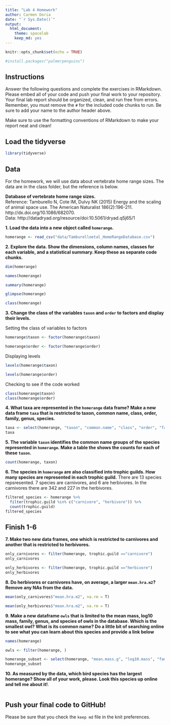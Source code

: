 ```yaml
---
title: "Lab 4 Homework"
author: Carmen Doria
date: "`r Sys.Date()`"
output:
  html_document: 
    theme: spacelab
    keep_md: yes
---
```


```r
knitr::opts_chunk$set(echo = TRUE)
```

```r
#install.packages("palmerpenguins")
```


## Instructions
Answer the following questions and complete the exercises in RMarkdown. Please embed all of your code and push your final work to your repository. Your final lab report should be organized, clean, and run free from errors. Remember, you must remove the `#` for the included code chunks to run. Be sure to add your name to the author header above.  

Make sure to use the formatting conventions of RMarkdown to make your report neat and clean!  

## Load the tidyverse
```r
library(tidyverse)
```

## Data
For the homework, we will use data about vertebrate home range sizes. The data are in the class folder, but the reference is below.  

**Database of vertebrate home range sizes.**  
Reference: Tamburello N, Cote IM, Dulvy NK (2015) Energy and the scaling of animal space use. The American Naturalist 186(2):196-211. http://dx.doi.org/10.1086/682070.  
Data: http://datadryad.org/resource/doi:10.5061/dryad.q5j65/1  

**1. Load the data into a new object called `homerange`.**
```r
homerange <- read_csv("data/Tamburelloetal_HomeRangeDatabase.csv")
```

**2. Explore the data. Show the dimensions, column names, classes for each variable, and a statistical summary. Keep these as separate code chunks.**  

```r
dim(homerange)
```


```r
names(homerange)
```

```r
summary(homerange)
```


```r
glimpse(homerange)
```

```r
class(homerange)
```


**3. Change the class of the variables `taxon` and `order` to factors and display their levels.** 

Setting the class of variables to factors 
```r
homerange$taxon <- factor(homerange$taxon)
```

```r
homerange$order <- factor(homerange$order)
```

Displaying levels
```r
levels(homerange$taxon)
```


```r
levels(homerange$order)
```

Checking to see if the code worked
```r
class(homerange$taxon)
class(homerange$order)
```

**4. What taxa are represented in the `homerange` data frame? Make a new data frame `taxa` that is restricted to taxon, common name, class, order, family, genus, species.** 

```r
taxa <- select(homerange, "taxon", "common.name", "class", "order", "family", "genus", "species")
taxa
```

**5. The variable `taxon` identifies the common name groups of the species represented in `homerange`. Make a table the shows the counts for each of these `taxon`.**  
```r
count(homerange, taxon)
```

**6. The species in `homerange` are also classified into trophic guilds. How many species are represented in each trophic guild.** 
There are 13 species repsresented. 7 species are carnivores, and 6 are herbivores. In the carnivores there are 342 and 227 in the herbivores. 

```r
filtered_species <- homerange %>%
  filter(trophic.guild %in% c("carnivore", "herbivore")) %>%
  count(trophic.guild)
filtered_species
```


## Finish 1-6


**7. Make two new data frames, one which is restricted to carnivores and another that is restricted to herbivores.**  
```r
only_carnivores <- filter(homerange, trophic.guild =="carnivore")
only_carnivores
```

```r
only_herbivores <- filter(homerange, trophic.guild =="herbivore")
only_herbivores
```

**8. Do herbivores or carnivores have, on average, a larger `mean.hra.m2`? Remove any NAs from the data.**  
```r
mean(only_carnivores$"mean.hra.m2", na.rm = T)
```

```r
mean(only_herbivores$"mean.hra.m2", na.rm = T)

```

**9. Make a new dataframe `owls` that is limited to the mean mass, log10 mass, family, genus, and species of owls in the database. Which is the smallest owl? What is its common name? Do a little bit of searching online to see what you can learn about this species and provide a link below** 
```r
names(homerange)
```
```r
owls <- filter(homerange, )
```


```r
homerange_subset <- select(homerange, "mean.mass.g", "log10.mass", "family", "genus", "species")
homerange_subset
```

**10. As measured by the data, which bird species has the largest homerange? Show all of your work, please. Look this species up online and tell me about it!**.  
```r

```

## Push your final code to GitHub!
Please be sure that you check the `keep md` file in the knit preferences.   